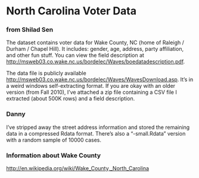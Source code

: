 North Carolina Voter Data
========================================================

### from Shilad Sen

The dataset contains voter data for Wake County, NC (home of Raleigh / Durham / Chapel Hill). It includes: gender, age, address, party affiliation, and other fun stuff. You can view the field description at <http://msweb03.co.wake.nc.us/bordelec/Waves/boedatadescription.pdf>.

The data file is publicly available <http://msweb03.co.wake.nc.us/bordelec/Waves/WavesDownload.asp>. It's in a weird windows self-extracting format. If you are okay with an older version (from Fall 2010), I've attached a zip file containing a CSV file I extracted (about 500K rows) and a field description. 

### Danny

I've stripped away the street address information and stored the remaining data in a compressed Rdata format.  There's also a "-small.Rdata" version with a random sample of 10000 cases.

### Information about Wake County

<http://en.wikipedia.org/wiki/Wake_County,_North_Carolina>
